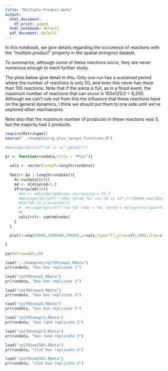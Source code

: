 ```yaml
---
title: "Multiple Product Note"
output:
  html_document:
    df_print: paged
  html_notebook: default
  pdf_document: default
---
```


In this notebook, we give details regarding the occurence of reactions with the *"multiple product"* property in the spatial stringmol dataset. 

To summarize, although some of these reactions occur, they are never numerous enough to merit  further study. 

The plots below give detail to this. Only one run has a sustained period where the number of reactions is only 50, and even this never has more than 100 reactions. Note that if the arena is full, as in a flood event, the maximum number of reactions that can occur is 100x125/2 = 6,250. Although we can't rule out from this the influence that these reactions have on the general dynamics, I think we should put them to one side until we've explored other mechanisms. 

Note also that the *maximum* number of produces in these reactions was 3, but the majority had 2 products. 

```r
require(Rstringmol)
source("../examples/vg_plus_rprops_functions.R")

#message(sprintf("wd is %s",getwd()))

pr <- function(rundata,title = "Plot"){
  
  vals <- vector(length=length(rundata))
  
  for(rr in 1:length(rundata)){
    d<-rundata[[rr]]
    md <- d[d$nprod>1,]
    if(nrow(md)>0){
      #md <- md[order(md$nobs,decreasing = T),]
      #message(sprintf("\nMax nprod for run %d is %d",rr*20000,max(d$nprod)))
      #for(kk in 1:nrow(md)){
      #  message(sprintf("row %d: nobs = %d, nprod = %d\nact=%s\npas=%s\n",kk,md$nobs[kk],md$nprod[kk],md$actseq[kk],md$passeq[kk]))    
      #}
      vals[rr]<- sum(md$nobs)
    }
  }

  plot(x=seq(20000,2000000,20000),y=vals,type="l",ylim=c(0,100),xlim=c(0,2000000),xlab="time",ylab="Number of muti-producut reactions",main=title)
  
}

par(mfrow=c(4,2))

load("../examples/rp1705smsp1.RData")
pr(rundata, "box box replicate 1")

load("rp1705smsp2.RData")
pr(rundata, "box box replicate 2")

load("rp1705smsp3.RData")
pr(rundata, "box box replicate 3")

load("rp1705smsp5.RData")
pr(rundata, "box box replicate 5")

load("rp1705smspr2.RData")
pr(rundata, "box rand replicate 2")

load("rp1705smspr3.RData")
pr(rundata, "box rand replicate 3")

load("rp1705sm2504.RData")
pr(rundata, "slot box replicate 4")

load("rp1705sm2505.RData")
pr(rundata, "slot box replicate 5")
```


